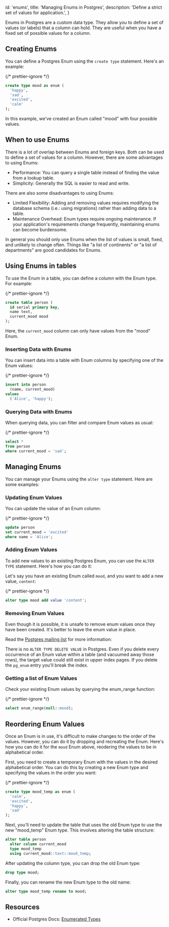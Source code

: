 
  id: 'enums',
  title: 'Managing Enums in Postgres',
  description: 'Define a strict set of values for application.',
}

Enums in Postgres are a custom data type. They allow you to define a set of values (or labels) that a column can hold. They are useful when you have a fixed set of possible values for a column.

## Creating Enums

You can define a Postgres Enum using the `create type` statement. Here's an example:

{/* prettier-ignore */}
```sql
create type mood as enum (
  'happy',
  'sad',
  'excited',
  'calm'
);
```

In this example, we've created an Enum called "mood" with four possible values.

## When to use Enums

There is a lot of overlap between Enums and foreign keys. Both can be used to define a set of values for a column. However, there are some advantages to using Enums:

- Performance: You can query a single table instead of finding the value from a lookup table.
- Simplicity: Generally the SQL is easier to read and write.

There are also some disadvantages to using Enums:

- Limited Flexibility: Adding and removing values requires modifying the database schema (i.e.: using migrations) rather than adding data to a table.
- Maintenance Overhead: Enum types require ongoing maintenance. If your application's requirements change frequently, maintaining enums can become burdensome.

In general you should only use Enums when the list of values is small, fixed, and unlikely to change often. Things like "a list of continents" or "a list of departments" are good candidates for Enums.

## Using Enums in tables

To use the Enum in a table, you can define a column with the Enum type. For example:

{/* prettier-ignore */}
```sql
create table person (
  id serial primary key,
  name text,
  current_mood mood
);
```

Here, the `current_mood` column can only have values from the "mood" Enum.

### Inserting Data with Enums

You can insert data into a table with Enum columns by specifying one of the Enum values:

{/* prettier-ignore */}
```sql
insert into person
  (name, current_mood)
values
  ('Alice', 'happy');
```

### Querying Data with Enums

When querying data, you can filter and compare Enum values as usual:

{/* prettier-ignore */}
```sql
select * 
from person 
where current_mood = 'sad';
```

## Managing Enums

You can manage your Enums using the `alter type` statement. Here are some examples:

### Updating Enum Values

You can update the value of an Enum column:

{/* prettier-ignore */}
```sql
update person
set current_mood = 'excited'
where name = 'Alice';
```

### Adding Enum Values

To add new values to an existing Postgres Enum, you can use the `ALTER TYPE` statement. Here's how you can do it:

Let's say you have an existing Enum called `mood`, and you want to add a new value, `content`:

{/* prettier-ignore */}
```sql
alter type mood add value 'content';
```

### Removing Enum Values

Even though it is possible, it is unsafe to remove enum values once they have been created. It's better to leave the enum value in place.

<Admonition type="warning">

Read the [Postgres mailing list](https://www.postgresql.org/message-id/21012.1459434338%40sss.pgh.pa.us) for more information:

There is no `ALTER TYPE DELETE VALUE` in Postgres. Even if you delete every occurrence of an Enum value within a table (and vacuumed away those rows), the target value could still exist in upper index pages. If you delete the `pg_enum` entry you'll break the index.

</Admonition>

### Getting a list of Enum Values

Check your existing Enum values by querying the enum_range function:

{/* prettier-ignore */}
```sql
select enum_range(null::mood);
```

## Reordering Enum Values

Once an Enum is in use, it's difficult to make changes to the order of the values. However, you can do it by dropping and recreating the Enum. Here's how you can do it for the `mood` Enum above, reodering the values to be in alphabetical order.

First, you need to create a temporary Enum with the values in the desired alphabetical order. You can do this by creating a new Enum type and specifying the values in the order you want:

{/* prettier-ignore */}
```sql
create type mood_temp as enum (
  'calm',
  'excited', 
  'happy', 
  'sad'
);
```

Next, you'll need to update the table that uses the old Enum type to use the new "mood_temp" Enum type. This involves altering the table structure:

```sql
alter table person
  alter column current_mood
  type mood_temp
  using current_mood::text::mood_temp;
```

After updating the column type, you can drop the old Enum type:

```sql
drop type mood;
```

Finally, you can rename the new Enum type to the old name:

```sql
alter type mood_temp rename to mood;
```

## Resources

- Official Postgres Docs: [Enumerated Types](https://www.postgresql.org/docs/current/datatype-enum.html)


